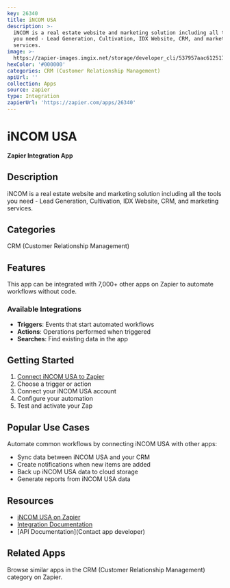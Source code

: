 ```yaml
---
key: 26340
title: iNCOM USA
description: >-
  iNCOM is a real estate website and marketing solution including all the tools
  you need - Lead Generation, Cultivation, IDX Website, CRM, and marketing
  services.
image: >-
  https://zapier-images.imgix.net/storage/developer_cli/537957aac612517dbe7110ab9b391e2b_2.png?auto=format%2Ccompress&ixlib=python-3.0.0&q=50
hexColor: '#000000'
categories: CRM (Customer Relationship Management)
apiUrl: ''
collection: Apps
source: zapier
type: Integration
zapierUrl: 'https://zapier.com/apps/26340'
---
```

# iNCOM USA

**Zapier Integration App**

## Description

iNCOM is a real estate website and marketing solution including all the tools you need - Lead Generation, Cultivation, IDX Website, CRM, and marketing services.

## Categories

CRM (Customer Relationship Management)

## Features

This app can be integrated with 7,000+ other apps on Zapier to automate workflows without code.

### Available Integrations

- **Triggers**: Events that start automated workflows
- **Actions**: Operations performed when triggered
- **Searches**: Find existing data in the app

## Getting Started

1. [Connect iNCOM USA to Zapier](https://zapier.com/apps/26340)
2. Choose a trigger or action
3. Connect your iNCOM USA account
4. Configure your automation
5. Test and activate your Zap

## Popular Use Cases

Automate common workflows by connecting iNCOM USA with other apps:

- Sync data between iNCOM USA and your CRM
- Create notifications when new items are added
- Back up iNCOM USA data to cloud storage
- Generate reports from iNCOM USA data

## Resources

- [iNCOM USA on Zapier](https://zapier.com/apps/26340)
- [Integration Documentation](https://zapier.com/apps/26340/integrations)
- [API Documentation](Contact app developer)

## Related Apps

Browse similar apps in the CRM (Customer Relationship Management) category on Zapier.
